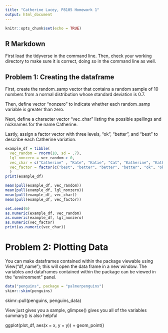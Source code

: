 ```yaml
---
title: "Catherine Lucey, P8105 Homework 1"
output: html_document
---
```


```r
knitr::opts_chunk$set(echo = TRUE)
```

## R Markdown
First load the tidyverse in the command line. Then, check your working directory to make sure it is correct, doing so in the command line as well.

## Problem 1: Creating the dataframe

First, create the random_samp vector that contains a random sample of 10 numbers from a normal distribution whose standard deviation is 0.7.

Then, define vector "nonzero" to indicate whether each random_samp variable is greater than zero. 

Next, define a character vector "vec_char" listing the possible spellings and nicknames for the name Catherine.

Lastly, assign a factor vector with three levels, "ok", "better", and "best" to describe each Catherine variation. 


```r

example_df = tibble(
  vec_random = rnorm(10, sd = .7),
  lgl_nonzero = vec_random > 0,
  vec_char = c("Catherine" , "Kate", "Katie", "Cat", "Katherine", "Kathryn", "Catharine", "Cathy", "Kitty", "Catie"),
  vec_factor = factor(c("best", "better", "better", "better", "ok", "ok", "ok", "ok", "better", "best")),
  )
print(example_df)

```

```r
mean(pull(example_df, vec_random))
mean(pull(example_df, lgl_nonzero))
mean(pull(example_df, vec_char))
mean(pull(example_df, vec_factor))
```
```r
set.seed(6)
as.numeric(example_df, vec_random)
as.numeric(example_df, lgl_nonzero)
as.numeric(vec_factor)
print(as.numeric(vec_char))
```

# Problem 2: Plotting Data
You can make dataframes contained within the package viewable using View("df_name"); this will open the data frame in a new window. The variables and dataframes contained within the package can be viewed in the "environment" panel. 

```r
data("penguins", package = "palmerpenguins")
skimr::skim(penguins)
```


skimr::pull(penguins, penguins_data)

View just gives you a sample, glimpse() gives you all of the variables
summary() is also helpful

ggplot(plot_df, aes(x = x, y = y)) + geom_point()
